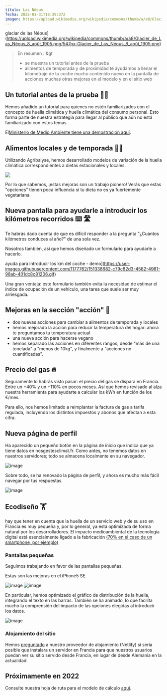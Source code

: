 ---
título: Las Néous
fecha: 2022-01-31T18:39:37Z
imagen: https://upload.wikimedia.org/wikipedia/commons/thumb/a/a8/Glacier_de_Las_Néous_8_août_1905.png/547px-Glacier_de_Las_Néous_8_août_1905.png
---

glaciar de las Néous](https://upload.wikimedia.org/wikipedia/commons/thumb/a/a8/Glacier_de_Las_Néous_8_août_1905.png/547px-Glacier_de_Las_Néous_8_août_1905.png)

> En resumen :
&gt
> - se muestra un tutorial antes de la prueba
> - alimentos de temporada y de proximidad
> te ayudamos a llenar el kilometraje de tu coche
> mucho contenido nuevo en la pantalla de acciones
> muchas otras mejoras en el modelo y en el sitio web

## Un tutorial antes de la prueba 🧑‍🏫

Hemos añadido un tutorial para quienes no estén familiarizados con el concepto de huella climática y huella climática del consumo personal. Esto forma parte de nuestra estrategia para llegar al público que aún no está familiarizado con estos temas.

El<a href="https://twitter.com/i/status/1488059482647236608">Ministerio de Medio Ambiente tiene una demostración aquí</a>.

## Alimentos locales y de temporada 🌻🚛

Utilizando Agribalyse, hemos desarrollado modelos de variación de la huella climática correspondientes a dietas estacionales y locales.

![](https://user-images.githubusercontent.com/1177762/140048614-299fc659-6c87-441c-ab91-4b79e7c44b11.gif)

Por lo que sabemos, ¡estas mejoras son un trabajo pionero! Verás que estas "opciones" tienen poca influencia si tu dieta no es ya fuertemente vegetariana.

## Nueva pantalla para ayudarle a introducir los kilómetros recorridos ⌨️ 🛣️

Te habrás dado cuenta de que es difícil responder a la pregunta "¿Cuántos kilómetros conduces al año?" de una sola vez.

Nosotros también, así que hemos diseñado un formulario para ayudarle a hacerlo.

ayuda para introducir los km del coche - demo](https://user-images.githubusercontent.com/1177762/151338682-c79c82d3-4582-4981-98ab-401dc8c81206.gif)

Una gran ventaja: este formulario también evita la necesidad de estimar el índice de ocupación de un vehículo, una tarea que suele ser muy arriesgada.

## Mejoras en la sección "acción" 🎯

- dos nuevas acciones para cambiar a alimentos de temporada y locales
- hemos mejorado la acción para reducir la temperatura del hogar: ahora te preguntamos tu temperatura actual
- una nueva acción para hacerse vegano
- hemos separado las acciones en diferentes rangos, desde "más de una tonelada" a "menos de 10kg", y finalmente a "acciones no cuantificadas".

## Precio del gas 🔥

Seguramente lo habrás visto pasar: el precio del gas se dispara en Francia. Entre un +40% y un +110% en pocos meses. Así que hemos revisado al alza nuestra herramienta para ayudarte a calcular los kWh en función de los €/mes.

Para ello, nos hemos limitado a reimplantar la factura de gas a tarifa regulada, incluyendo los distintos impuestos y abonos que afectan a esta cifra.

## Nueva página de perfil

Ha aparecido un pequeño botón en la página de inicio que indica que ya tiene datos en nosgestesclimat.fr. Como antes, no tenemos datos en nuestros servidores; todo se almacena localmente en su navegador.

![image](https://user-images.githubusercontent.com/1177762/151852468-1e9d0cf1-a19e-4540-8c9a-2bf9beb0c6da.png)

Sobre todo, se ha renovado la página de perfil, y ahora es mucho más fácil navegar por tus respuestas.

![image](https://user-images.githubusercontent.com/1177762/151852657-f06c1d34-fc05-4c4a-8d23-8304cacfc4ea.png)

## Ecodiseño 🏋️

hay que tener en cuenta que la huella de un servicio web y de su uso en Francia es muy pequeña y, por lo general, ya está optimizada de forma natural por los desarrolladores. El impacto medioambiental de la tecnología digital está esencialmente ligado a la fabricación <a href="https://librairie.ademe.fr/cadic/5311/infographie-preferer-smartphone-reconditionne.pdf?modal=false">(70% en el caso de un smartphone, por ejemplo)</a>

### Pantallas pequeñas

Seguimos trabajando en favor de las pantallas pequeñas.

Estas son las mejoras en el iPhone5 SE.

![image](https://user-images.githubusercontent.com/1177762/144875622-2991b5a6-69c9-4c04-9422-48c727cc81af.png)
![image](https://user-images.githubusercontent.com/1177762/144875673-c96e2098-22bb-4e71-b993-3c121fd008a6.png)

En particular, hemos optimizado el gráfico de distribución de la huella, integrando el texto en las barras. También se ha animado, lo que facilita mucho la comprensión del impacto de las opciones elegidas al introducir los datos.

![image](https://user-images.githubusercontent.com/1177762/151852263-5fb7fe31-e13e-4ce5-96a8-4794d19f5ce7.png)

### Alojamiento del sitio

Hemos <a href="https://answers.netlify.com/t/low-carbon-european-cdn/48784">preguntado</a> a nuestro proveedor de alojamiento (Netlify) si sería posible que instalara un servidor en Francia para que nuestros usuarios puedan ver su sitio servido desde Francia, en lugar de desde Alemania en la actualidad.

## Próximamente en 2022

Consulte nuestra hoja de ruta para el modelo de cálculo <a href="https://github.com/abc-transitionbascarbone/near-modele/projects/1">aquí</a>.
